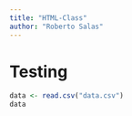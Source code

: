 ```yaml
---
title: "HTML-Class"
author: "Roberto Salas"
---
```


# Testing

```r
data <- read.csv("data.csv")
data
```
